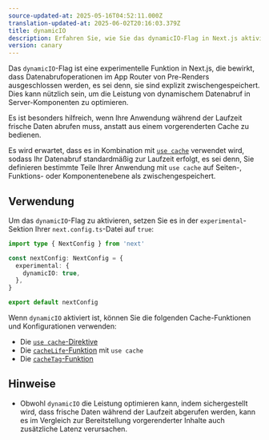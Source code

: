 ```yaml
---
source-updated-at: 2025-05-16T04:52:11.000Z
translation-updated-at: 2025-06-02T20:16:03.379Z
title: dynamicIO
description: Erfahren Sie, wie Sie das dynamicIO-Flag in Next.js aktivieren können.
version: canary
---
```


Das `dynamicIO`-Flag ist eine experimentelle Funktion in Next.js, die bewirkt, dass Datenabrufoperationen im App Router von Pre-Renders ausgeschlossen werden, es sei denn, sie sind explizit zwischengespeichert. Dies kann nützlich sein, um die Leistung von dynamischem Datenabruf in Server-Komponenten zu optimieren.

Es ist besonders hilfreich, wenn Ihre Anwendung während der Laufzeit frische Daten abrufen muss, anstatt aus einem vorgerenderten Cache zu bedienen.

Es wird erwartet, dass es in Kombination mit [`use cache`](/docs/app/api-reference/directives/use-cache) verwendet wird, sodass Ihr Datenabruf standardmäßig zur Laufzeit erfolgt, es sei denn, Sie definieren bestimmte Teile Ihrer Anwendung mit `use cache` auf Seiten-, Funktions- oder Komponentenebene als zwischengespeichert.

## Verwendung

Um das `dynamicIO`-Flag zu aktivieren, setzen Sie es in der `experimental`-Sektion Ihrer `next.config.ts`-Datei auf `true`:

```ts filename="next.config.ts"
import type { NextConfig } from 'next'

const nextConfig: NextConfig = {
  experimental: {
    dynamicIO: true,
  },
}

export default nextConfig
```

Wenn `dynamicIO` aktiviert ist, können Sie die folgenden Cache-Funktionen und Konfigurationen verwenden:

- Die [`use cache`-Direktive](/docs/app/api-reference/directives/use-cache)
- Die [`cacheLife`-Funktion](/docs/app/api-reference/config/next-config-js/cacheLife) mit `use cache`
- Die [`cacheTag`-Funktion](/docs/app/api-reference/functions/cacheTag)

## Hinweise

- Obwohl `dynamicIO` die Leistung optimieren kann, indem sichergestellt wird, dass frische Daten während der Laufzeit abgerufen werden, kann es im Vergleich zur Bereitstellung vorgerenderter Inhalte auch zusätzliche Latenz verursachen.